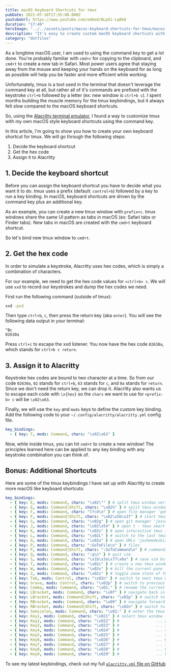 ```yaml
---
title: macOS Keyboard Shortcuts for tmux
pubDate: 2021-07-16T17:55:00.000Z
youtubeUrl: https://www.youtube.com/embed/BLp61-Lq0kQ
duration: "17:49"
heroImage: "../../assets/posts/macos-keyboard-shortcuts-for-tmux/macos-keyboard-shortcuts-for-tmux-thumbnail.jpeg"
description: "It's easy to create custom macOS keyboard shortcuts with tmux key bindings using hex codes and Alacritty."
category: "dotfiles"
---
```


As a longtime macOS user, I am used to using the command key to get a lot done. You're probably familiar with `cmd+c` for copying to the clipboard, and `cmd+t` to create a new tab in Safari. Most power users agree that staying away from the mouse and keeping your hands on the keyboard for as long as possible will help you be faster and more efficient while working.

Unfortunately, tmux is a tool used in the terminal that doesn't leverage the command key at all, but rather all of it's commands are prefixed with the keystroke `ctrl+b` followed by a letter (ex: new window is `ctrl+b c`). I spent months building the muscle memory for the tmux keybindings, but it always felt slow compared to the macOS keyboard shortcuts.

So, using the [Alacritty terminal emulator](https://github.com/alacritty/alacritty), I found a way to customize tmux with my own macOS style keyboard shortcuts using the command key.

In this article, I'm going to show you how to create your own keyboard shortcut for tmux. We will go through the following steps:

1. Decide the keyboard shortcut
2. Get the hex code
3. Assign it to Alacritty

## 1. Decide the keyboard shortcut

Before you can assign the keyboard shortcut you have to decide what you want it to do. tmux uses a prefix (default: `control+b`) followed by a key to run a key binding. In macOS, keyboard shortcuts are driven by the command key plus an additional key.

As an example, you can create a new tmux window with `prefix+c`. tmux windows share the same UI pattern as tabs in macOS (ex: Safari tabs or Finder tabs). New tabs in macOS are created with the `cmd+t` keyboard shortcut.

So let's bind new tmux window to `cmd+t`.

## 2. Get the hex code

In order to simulate a keystroke, Alacritty uses hex codes, which is simply a combination of characters.

For our example, we need to get the hex code values for `<ctrl+b> c`. We will use `xxd` to record our keystrokes and dump the hex codes we need.

First run the following command (outside of tmux):

```sh
xxd -psd
```

Then type `ctrl+b`, `c`, then press the return key (aka `enter`). You will see the following data output in your terminal:

```
^Bc
02630a
```

Press `ctrl+c` to escape the xxd listener. You now have the hex code `02630a`, which stands for `ctrl+b c return`.

## 3. Assign it to Alacritty

Keystroke hex codes are bound to two character at a time. So from our code `02630a`, `02` stands for `ctrl+b`, `63` stands for `c`, and `0a` stands for `return`. Since we don't need the return key, we can drop it. Alacritty also wants us to escape each code with `\x{hex}` so the `chars` we want to use for `<prefix-b> c` will be `\x02\x63`.

Finally, we will use the `key` and `mods` keys to define the custom key binding. Add the following code to your `~/.config/alacritty/alacritty.yml` config file.

```yaml title="~/.config/alacritty/alacritty.yml"
key_bindings:
  - { key: T, mods: Command, chars: "\x02\x63" }
```

Now, while inside tmux, you can hit `cmd+t` to create a new window! The principles learned here can be applied to any key binding with any keystroke combination you can think of.

## Bonus: Additional Shortcuts

Here are some of the tmux keybindings I have set up with Alacritty to create more macOS like keyboard shortcuts:

```yaml title="~/.config/alacritty/alacritty.yml"
key_bindings:
  - { key: E, mods: Command, chars: "\x02\"" } # split tmux window vertically
  - { key: E, mods: Command|Shift, chars: "\x02%" } # split tmux window horizontally
  - { key: F, mods: Command, chars: "lfcd\n" } # open file manager 'gokcehan/lf'
  - { key: F, mods: Command|Shift, chars: "\x02\x5b\x2f" } # start tmux search mode
  - { key: G, mods: Command, chars: "\x02g" } # open git manager 'jesseduffield/lazygit'
  - { key: J, mods: Command, chars: "\x02\x54" } # open t - tmux smart session manager
  - { key: K, mods: Command, chars: "\x02s" } # open interactive tmux session client
  - { key: L, mods: Command, chars: "\x02L" } # switch to the last tmux session
  - { key: O, mods: Command, chars: "\x02u" } # open URLs 'joshmedeski/tmux-fzf-url'
  - { key: P, mods: Command, chars: ":GoToFile\n" } # files
  - { key: P, mods: Command|Shift, chars: ":GoToCommand\n" } # commands
  - { key: Q, mods: Command, chars: ":q\n" } # quit vim
  - { key: S, mods: Command, chars: "\x1b\x3a\x77\x0a" } # save vim buffer
  - { key: T, mods: Command, chars: "\x02c" } # create a new tmux window
  - { key: W, mods: Command, chars: "\x02x" } # kill the current pane
  - { key: Z, mods: Command, chars: "\x02z" } # toggle zoom state of the current tmux pane
  - { key: Tab, mods: Control, chars: "\x02n" } # switch to next tmux window
  - { key: Grave, mods: Control, chars: "\x02p" } # switch to previous tmux window
  - { key: Comma, mods: Command, chars: "\x02," } # rename the current tmux window
  - { key: LBracket, mods: Command, chars: "\x0f" } # navigate back in vim (ctrl+o)
  - { key: LBracket, mods: Command|Shift, chars: "\x02p" } # switch to next tmux window
  - { key: RBracket, mods: Command, chars: "\x09" } # navigate forward in vim (ctrl+i)
  - { key: RBracket, mods: Command|Shift, chars: "\x02n" } # switch to previous tmux window
  - { key: Semicolon, mods: Command, chars: "\x02:" } # enter the tmux command prompt
  - { key: Key1, mods: Command, chars: "\x021" } # select tmux window 1
  - { key: Key2, mods: Command, chars: "\x022" } #                ... 2
  - { key: Key3, mods: Command, chars: "\x023" } #                ... 3
  - { key: Key4, mods: Command, chars: "\x024" } #                ... 4
  - { key: Key5, mods: Command, chars: "\x025" } #                ... 5
  - { key: Key6, mods: Command, chars: "\x026" } #                ... 6
  - { key: Key7, mods: Command, chars: "\x027" } #                ... 7
  - { key: Key8, mods: Command, chars: "\x028" } #                ... 8
  - { key: Key9, mods: Command, chars: "\x029" } #                ... 9
```

To see my latest keybindings, check out my full [`alacritty.yml` file on GitHub](https://github.com/joshmedeski/dotfiles/blob/main/.config/alacritty/alacritty.yml)
